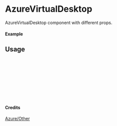 
<Meta of={AzureVirtualDesktop} title="Azure/Other/AzureVirtualDesktop" />

# AzureVirtualDesktop

AzureVirtualDesktop component with different props.

#### Example

<Canvas of={AzureVirtualDesktop.Primary} />

## Usage

```ts
import { AzureVirtualDesktop } from "yadl-ui";

const Example = () => {
  return (
      <AzureVirtualDesktop />
  );
};

export default Example;
```

#### Credits
[Azure/Other](https://learn.microsoft.com/en-us/azure/architecture/icons/)
